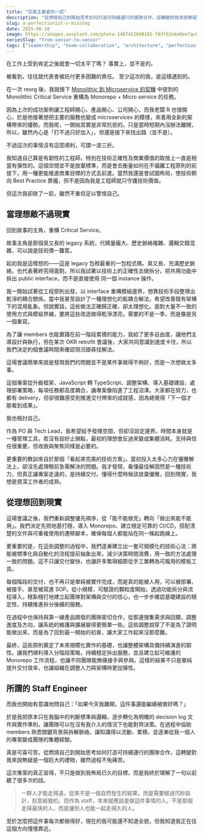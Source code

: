 ```yaml
---
title: "完美主義者的一跤"
description: "從燃燒自己到開始思考如何打造可持續運行的團隊合作，這轉變對我來說無疑是一個巨大的禮物，雖然過程不免痛苦。"
slug: a-perfectionist-s-misstep
date: 2025-06-10
image: https://images.unsplash.com/photo-1487412840181-f63f62e6a0ee?q=80&w=1470&auto=format&fit=crop&ixlib=rb-4.1.0&ixid=M3wxMjA3fDB8MHxwaG90by1wYWdlfHx8fGVufDB8fHx8fA%3D%3D
seriesSlug: "from-senior-to-senior"
tags: ["leadership", "team-collaboration", "architecture", "perfectionism", "staff-engineer", "sustainable-development"]
---
```


在工作上受到肯定之後就會一切太平了嗎？
事實上，並不是的。

被看到，往往就代表會被託付更多困難的責任。
至少這次的我，是這樣遇到的。

<Spacer />

在一次 reorg 後，我就接下 [Monolithic 到 Microservice 的契機](/zh/posts/from-monolithic-to-microservice) 中提到的 Monolithic Critical Service 重構為 Monorepo + Micro service 的任務。

因為上次的成功案例讓工程師開心、產品開心、公司開心，而我老闆 R 也很開心，於是他接著想把主要的服務也變成 microservices 的模樣，來善用全新的架構帶來的優勢。而我呢，一開始其實是非常抗拒的。只是當時短期內沒辦法離開，所以，雖然內心是「打不過只好加入」，但還是接下來找出路（並不是）。

<Spacer />

不過這次的事情沒有這麼順利，可謂一波三折。

我知道自己算是有韌性的工程師，特別在技術正確性及商業價值的取捨上一直是相當有彈性的。這個空間並不是放棄標準，而是會去衡量如何在不偏離工程原則的前提下，用一種更能推進商業目標的方式去前進。當然我還是會試圖佈局，使技術朝向 Best Practice 靠攏，但不是因為我是工程師就只守護技術價值。

但這次我卻跌了一跤，雖然不重但足以警惕自己。

## 當理想敵不過現實

回到故事的主角，重構 Critical Service。

故事主角是那個臭又長的 legacy 系統，代碼量龐大、歷史脈絡複雜、邏輯交錯混雜，可以說是技術債一籮筐。

<Spacer />

起初我是這樣想的——這是 legacy 包袱最重的一包程式碼。臭又長、充滿歷史脈絡，也代表著終究得面對。所以我試著以技術上的正確性去做拆分，把共用功能中拆出 public interface，而不是直接使用 同一個 instance 操作。

我一開始試著從工程原則出發，以 interface 重構模組邊界，想靠技術手段整理出乾淨的耦合關係。當中我甚至設計了一種理想化的鬆耦合解法，希望改善既有架構下的混用亂象。但說實話，這些做法正確歸正確，卻太理想化。面對大量不一致的使用方式與模組界線，要將這些改造做得乾淨漂亮，需要的不是一季，而是像是另一個重寫。

<Spacer />

為了讓 members 也能實踐在前一階段累積的能力，我給了更多自由度，讓他們主導設計與執行，但在某次 OKR retrofit 會議後，大家共同意識到進度卡住，所以我們決定約個會議時間來確認現況跟尋找解法。

這場會議簡單來說是發現我們的問題並不是某件事做得不夠好，而是一次想做太多事。

這個專案從升級框架、JavaScript 轉 TypeScript、調整架構、導入基礎建設、處理部署策略，每項任務都高度耦合，讓專案像陷進了工程沼澤。大家都在努力，也都有 delivery，但卻很難感受到推進交付帶來的成就感，因為總覺得「下一個才能看到成果」。

<Spacer />

我也檢討自己。

作為 PO 與 Tech Lead，我希望給予發揮空間，但卻沒設定邊界。時間本身就是一種管理工具，若沒有設好止損點，最初的理想會反過來變成集體消耗。支持與信任很重要，但收斂與聚焦同樣是必要的。

更重要的教訓來自於那個「看起來完美的技術方案」。當初投入太多心力在優雅解法上，卻沒先處理眼前急需解決的問題。我才發現，看懂最佳解固然是一種技術力，但真正讓專案走遠的，是持續交付。懂得什麼時候該放棄優雅，回到現實，我想是資深工作者的成熟。

## 從理想回到現實

這場會議之後，我們重新調整優先順序，從「能不能做完」轉向「做出來能不能用」。我們決定先把地基打穩，導入 Monorepo、建立穩定可靠的 CI/CD，搭配清楚的文件與可重複使用的遷移腳本，確保每個人都能站在同一條起跑線上。

更重要的是，在這些調整的過程中，我們逐漸建立出一套可規模化的技術心法：將能被標準化與自動化的流程提前抽象出來，減少決策時間浪費，用一致的方法處理一致的問題。這不只讓交付變快，也讓許多繁瑣細節從手工業轉為可複用的模板工具。

<Spacer />

每個階段的交付，也不再只是單純被實作完成，而是真的能被人用，可以被部署、被接手、甚至被寫進 SOP。從小規模、可驗證的顆粒度開始，透過功能拆分與流程導入，穩紮穩打地建立起團隊對架構與交付的信心，也一步步確認基礎建設的穩定性，持續推進拆分後續的服務。

在過程中也保持與第一線產品開發的團隊密切合作，從那邊搜集需求與回饋，調整進度及方向，讓系統的維護與擴展變得更簡單一些。這些調整說穿了不是為了證明能做出來，而是為了回到最一開始的初衷，讓大家工作起來沒那麼難。

最終，這些原則奠定了未來規模化實作的基礎，也讓整體架構具備持續演進的韌性。讓我們順利導入分階段策略，持續穩定拆出服務，並且建立起可維護的 Monorepo 工作流程，也讓不同團隊能無痛接手與參與。這樣的結果不只是單純提升交付效率，也讓組織在調整人力與架構時更加彈性。

## 所謂的 Staff Engineer

而我也開始有意識地問自己：「如果今天我離開，這件事還能繼續被做好嗎？」

<Spacer />

於是我把原本只在我腦中的判斷標準與邏輯，逐步轉化為明確的 decision log 文件與實作準則，讓團隊可以在沒有我介入的情況下也能對齊決策。在過程中協助 members 熟悉關鍵背景與拆解脈絡，讓知識得以流動、累積，並逐漸從我一個人的專案變成團隊的集體經驗。

真是可喜可賀，從燃燒自己到開始思考如何打造可持續運行的團隊合作，這轉變對我來說無疑是一個巨大的禮物，雖然過程不免痛苦。

<Spacer />

這次專案的真正習得，不只是做到我佈局已久的目標，而是我終於理解了一句以前聽了很多次的話。

> 一群人才能走得遠，從來不是一個自然發生的結果，而是需要經過巧妙設計，刻意經營的。而作為 staff，本來就應該是做這件事情的人，不是那個走得最快的人，而是讓別人也能一起走得久的人。

至於怎麼把這件事每次都做得好，現在的我可能還不知道全貌，但我知道我正在往這個方向慢慢靠近。
